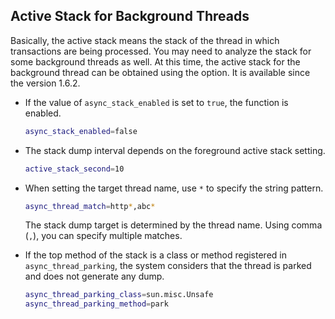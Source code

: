 ## Active Stack for Background Threads

<!-- @since v1.6.2 -->

Basically, the active stack means the stack of the thread in which transactions are being processed. You may need to analyze the stack for some background threads as well. At this time, the active stack for the background thread can be obtained using the option. It is available since the version 1.6.2.

- If the value of `async_stack_enabled` is set to `true`, the function is enabled.

  ```bash
  async_stack_enabled=false
  ```

- The stack dump interval depends on the foreground active stack setting.

  ```bash
  active_stack_second=10
  ```

- When setting the target thread name, use `*` to specify the string pattern. 

  ```bash
  async_thread_match=http*,abc*
  ```

    The stack dump target is determined by the thread name. Using comma (`,`), you can specify multiple matches.

- If the top method of the stack is a class or method registered in `async_thread_parking`, the system considers that the thread is parked and does not generate any dump.

  ```bash
  async_thread_parking_class=sun.misc.Unsafe
  async_thread_parking_method=park
  ```
